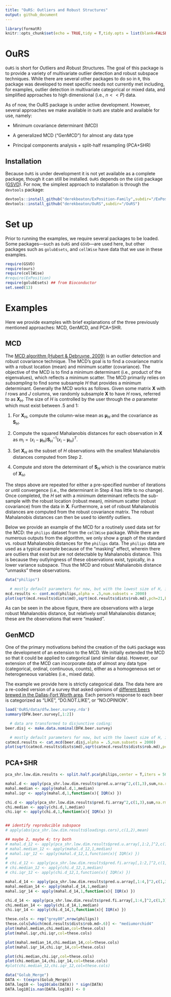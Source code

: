 ```yaml
---
title: "OuRS: Outliers and Robust Structures"
output: github_document
---
```


```r
library(formatR)
knitr::opts_chunk$set(echo = TRUE,tidy = T,tidy.opts = list(blank=FALSE, width.cutoff=60))
```


# OuRS

`OuRS` is short for *Ou*tliers and *R*obust *S*tructures. The goal of this package is to provide a variety of multivariate outlier detection and robust subspace techniques. While there are several other packages to do so in `R`, this package was developed to meet specific needs not currently met including, for examples, outlier detection in multivariate categorical or mixed data, and simplified approaches to high dimensional (i.e., $n << P$) data.

As of now, the OuRS package is under active development. However, several approaches we make available in `OuRS` are stable and available for use, namely: 

* Minimum covariance determinant (MCD)

* A generalized MCD ("GenMCD") for almost any data type

* Principal components analysis + split-half resampling (PCA+SHR) 


## Installation

Because `OuRS` is under development it is not yet available as a complete package, though it can still be installed. `OuRS` depends on the `GSVD` package ([GSVD](https://github.com/derekbeaton/ExPosition-Family/tree/master/ExPosition2/GSVD)). For now, the simplest approach to installation is through the `devtools` package:

```r
devtools::install_github("derekbeaton/ExPosition-Family",subdir="/ExPosition2/GSVD/Package")
devtools::install_github("derekbeaton/OuRS",subdir="/OuRS")
```

# Set up

Prior to running the examples, we require several packages to be loaded. Some packages---such as `OuRS` and `GSVD`---are used here, but other packages such as `golubEsets`, and `cellWise` have data that we use in these examples.


```r
require(GSVD)
require(ours)
require(cellWise)
#require(ExPosition)
require(golubEsets) ## from Bioconductor
set.seed(13)
```

# Examples

Here we provide examples with brief explanations of the three previously mentioned approaches: MCD, GenMCD, and PCA+SHR.

## MCD

The [MCD algorithm (Hubert & Debruyne, 2009)](https://onlinelibrary.wiley.com/doi/full/10.1002/wics.61) is an outlier detection and robust covariance technique.  The MCD's goal is to find a covariance matrix with a robust location (mean) and minimum scatter (covariance). The objective of the MCD is to find a minimum determinant (i.e., product of the eigenvalues), which reflects a minimum scatter. The MCD primarily relies on *subsampling* to find some subsample $H$ that provides a minimum determinant. Generally the MCD works as follows. Given some matrix $\mathbf{X}$ with $I$ rows and $J$ columns, we randomly subsample $\mathbf{X}$ to have $H$ rows, referred to as $\mathbf{X}_{H}$. The size of $H$ is controlled by the user through the $\alpha$ parameter which must exist between .5 and 1:

1. For $\mathbf{X}_{H}$, compute the column-wise mean as $\boldsymbol{\mu}_{H}$ and the covariance as $\mathbf{S}_{H}$.

2. Compute the squared Mahalanobis distances for each observation in $\mathbf{X}$ as $m_{i} = (x_{i} - \boldsymbol{\mu}_{H}) \mathbf{S}_{H}^{-1} (x_{i} - \boldsymbol{\mu}_{H})^{T}$.

3. Set $\mathbf{X}_{H}$ as the subset of $H$ observations with the smallest Mahalanobis distances computed from Step 2.

4. Compute and store the determinant of $\mathbf{S}_{H}$ which is the covariance matrix of $\mathbf{X}_{H}$.

The steps above are repeated for either a pre-specified number of iterations or until convergence (i.e., the determinant in Step 4 has little to no change). Once completed, the $H$ set with a minimum determinant reflects the sub-sample with the robust location (robust mean), minimum scatter (robust covariance) from the data in $\mathbf{X}$. Furthermore, a set of robust Mahalanobis distances are computed from the robust covariance matrix. The robust Mahalanobis distances can then be used to identify outliers. 

Below we provide an example of the MCD for a routinely used data set for the MCD: the `philips` dataset from the `cellWise` package. While there are numerous outputs from the algorithm, we only show a graph of the standard vs. robust Mahalanobis distances for the `philips` data. The `philips` data are used as a typical example because of the "masking" effect, wherein there are outliers that exist but are not detectable by Mahalanobis distance. This is because they outlyingness of these observations exist, typically, in a lower variance subspace. Thus the MCD and robust Mahalanobis distance "unmasks" these observations.


```r
data("philips")

  # mostly default parameters for now, but with the lowest size of H, i.e., alpha=.5, and many iterations
mcd.results <- cont.mcd(philips,alpha = .5,num.subsets = 2000)
plot(sqrt(mcd.results$dists$md),sqrt(mcd.results$dists$rob.md),pch=21,bg="mediumorchid4",xlab="Mahalanobis Distances",ylab="Robust Mahalanobis Distances")
```

As can be seen in the above figure, there are observations with a large robust Mahalanobis distance, but relatively small Mahalanobis distance; these are the observations that were "masked".


## GenMCD

One of the primary motivations behind the creation of the `OuRS` package was the development of an extension to the MCD. We initially extended the MCD so that it could be applied to categorical (and similar data). However, our extension of the MCD can incorporate data of almost any data type  (categorical, ordinal, continuous, counts), either as a homogeneous set or heterogeneous variables (i.e., mixed data).

The example we provide here is strictly categorical data. The data here are a re-coded version of a survey that asked opinions of [different beers brewed in the Dallas-Fort Worth area](http://www.dallasobserver.com/restaurants/dfws-favorite-local-beer-as-proven-by-an-actual-scientist-7024953). Each person's response to each beer is categorized as "LIKE", "DO.NOT.LIKE", or "NO.OPINION". 



```r
load('OuRS/data/dfw.beer.survey.rda')
summary(DFW.beer.survey[,1:2])

  # data are transformed to disjunctive coding:
beer.disj <- make.data.nominal(DFW.beer.survey)

  # mostly default parameters for now, but with the lowest size of H, i.e., alpha=.5, and many iterations
catmcd.results <- cat.mcd(beer.disj,alpha = .5,num.subsets = 2000)
plot(sqrt(catmcd.results$dists$md),sqrt(catmcd.results$dists$rob.md),pch=21,bg="mediumorchid4",xlab="Mahalanobis Distances",ylab="Robust Mahalanobis Distances")
```

## PCA+SHR

<!-- [[Needs updates]].[Gives point and interval estimates. Can be done on data of any dimensionality. First we'll do `philips` and compare against the MCD results. Then we'll do the data from `golubEsets`. PCA+SHR is a large framework that provides many ways to identify outliers of different types. We illustrate a few of those here.] -->

```r

pca_shr.low.dim.results <- split.half.pca(philips,center = T,iters = 500)

mahal.d <- apply(pca_shr.low.dim.results$pred.u.array^2,c(1,3),sum,na.rm=T)
mahal.median <- apply(mahal.d,1,median)
mahal.iqr <- apply(mahal.d,1,function(x){ IQR(x) })

chi.d <- apply(pca_shr.low.dim.results$pred.fi.array^2,c(1,3),sum,na.rm=T)
chi.median <- apply(chi.d,1,median)
chi.iqr <- apply(chi.d,1,function(x){ IQR(x) })


## identify reproducible subspace
# apply(abs(pca_shr.low.dim.results$loadings.cors),c(1,2),mean)

## maybe 2, maybe 4; try both
# mahal.d_12 <- apply(pca_shr.low.dim.results$pred.u.array[,1:2,]^2,c(1,3),sum,na.rm=T)
# mahal.median_12 <- apply(mahal.d_12,1,median)
# mahal.iqr_12 <- apply(mahal.d_12,1,function(x){ IQR(x) })
# 
# chi.d_12 <- apply(pca_shr.low.dim.results$pred.fi.array[,1:2,]^2,c(1,3),sum,na.rm=T)
# chi.median_12 <- apply(chi.d_12,1,median)
# chi.iqr_12 <- apply(chi.d_12,1,function(x){ IQR(x) })

mahal.d_14 <- apply(pca_shr.low.dim.results$pred.u.array[,1:4,]^2,c(1,3),sum,na.rm=T)
mahal.median_14 <- apply(mahal.d_14,1,median)
mahal.iqr_14 <- apply(mahal.d_14,1,function(x){ IQR(x) })

chi.d_14 <- apply(pca_shr.low.dim.results$pred.fi.array[,1:4,]^2,c(1,3),sum,na.rm=T)
chi.median_14 <- apply(chi.d_14,1,median)
chi.iqr_14 <- apply(chi.d_14,1,function(x){ IQR(x) })

these.cols <- rep("grey80",nrow(philips))
these.cols[which(mcd.results$dists$rob.md>.6)] <- "mediumorchid4"
plot(mahal.median,chi.median,col=these.cols)
plot(mahal.iqr,chi.iqr,col=these.cols)

plot(mahal.median_14,chi.median_14,col=these.cols)
plot(mahal.iqr_14,chi.iqr_14,col=these.cols)

plot(chi.median,chi.iqr,col=these.cols)
plot(chi.median_14,chi.iqr_14,col=these.cols)
#plot(chi.median_12,chi.iqr_12,col=these.cols)
```

```r
data("Golub_Merge")
DATA <- t(exprs(Golub_Merge))
DATA.log10 <- log10(abs(DATA)) * sign(DATA)
DATA.log10[is.nan(DATA.log10)] <- 0

```
